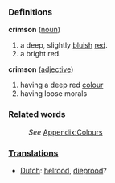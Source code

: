 ===Definitions===
;'''crimson''' ([[noun]])
#a deep, slightly [[blue|bluish]] [[red]].
#a bright red. 
;'''crimson''' ([[adjective]])
#having a deep red [[color|colour]]
#having loose morals
===Related words===
:''See'' [[Wiktionary_Appendix:Colours|Appendix:Colours]]

===[[Translation]]s===
*[[Dutch]]: [[helrood]], [[dieprood]]?